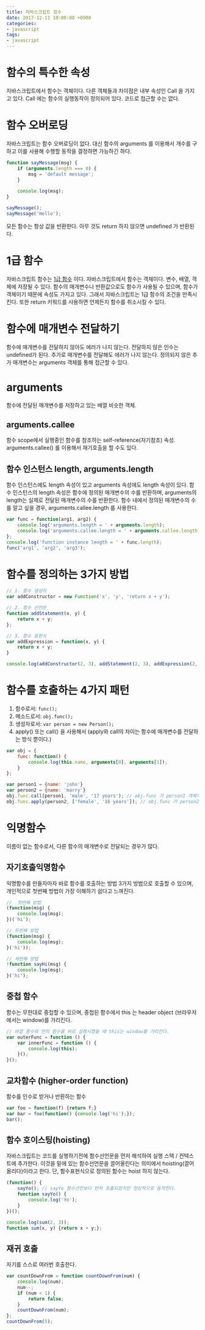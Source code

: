 ```yaml
---
title: 자바스크립트 함수
date: 2017-12-11 10:00:00 +0900
categories:
- javascript
tags:
- javascript
---
```


# 함수의 특수한 속성
자바스크립트에서 함수는 객체이다. 
다른 객체들과 차이점은 내부 속성인 Call 을 가지고 있다. 
Call 에는 함수의 실행동작이 정의되어 있다. 
코드로 접근할 수는 없다.

# 함수 오버로딩
자바스크립트는 함수 오버로딩이 없다.
대신 함수의 arguments 를 이용해서 개수를 구하고 이를 사용해 수행할 동작을 결정하면 가능하긴 하다.

```javascript
function sayMessage(msg) {
    if (arguments.length === 0) {
        msg = 'default message';
    }
    
    console.log(msg);
}

sayMessage();
sayMessage('Hello');
``` 

모든 함수는 항상 값을 반환한다. 아무 것도 return 하지 않으면 undefined 가 반환된다.

# 1급 함수
자바스크립트 함수는 [1급 함수](https://en.wikipedia.org/wiki/First-class_function) 이다.
자바스크립트에서 함수는 객체이다. 
변수, 배열, 객체에 저장될 수 있다. 
함수의 매개변수나 반환값으로도 함수가 사용될 수 있으며, 함수가 객체이기 때문에 속성도 가지고 있다.
그래서 자바스크립트는 1급 함수의 조건을 만족시킨다.
또한 return 키워드를 사용하면 언제든지 함수를 취소시킬 수 있다.

# 함수에 매개변수 전달하기
함수에 매개변수를 전달하지 않아도 에러가 나지 않는다. 전달하지 않은 인수는 undefined가 된다.
추가로 매개변수를 전달해도 에러가 나지 않는다. 정의되지 않은 추가 매개변수는 arguments 객체를 통해 접근할 수 있다.

# arguments
함수에 전달된 매개변수를 저장하고 있는 배열 비슷한 객체.

## arguments.callee
함수 scope에서 실행중인 함수를 참조하는 self-reference(자기참조) 속성.
arguments.callee() 를 이용해서 재기호출을 할 수도 있다.

## 함수 인스턴스 length, arguments.length
함수 인스턴스에도 length 속성이 있고 arguments 속성에도 length 속성이 있다.
함수 인스턴스의 length 속성은 함수에 정의된 매개변수의 수를 반환하며, arguments의 length는 실제로 전달된 매개변수의 수를 반환한다.
함수 내에서 정의된 매개변수의 수를 알고 싶을 경우, arguments.callee.length 를 사용한다.

```javascript
var func = function(arg1, arg2) {
    console.log('arguments.length = ' + arguments.length);
    console.log('arguments.callee.length = ' + arguments.callee.length); // 함수 내에서 정의된 매개변수의 수를 알고 싶으면 arguments.callee.length 를 사용한다.
};
console.log('function instance length = ' + func.length);
func('arg1', 'arg2', 'arg3');
```

# 함수를 정의하는 3가지 방법

```javascript
// 1. 함수 생성자
var addConstructor = new Function('x', 'y', 'return x + y');

// 2. 함수 선언문
function addStatement(x, y) {
    return x + y;
};

// 3. 함수 표현식
var addExpression = function(x, y) {
    return x + y;
}

console.log(addConstructor(2, 3), addStatement(2, 3), addExpression(2, 3));
```

# 함수를 호출하는 4가지 패턴
1. 함수로서: `func();`
2. 메소드로서: `obj.func();`
3. 생성자로서: `var person = new Person();`
4. apply() 또는 call() 을 사용해서 (apply와 call의 차이는 함수에 매개변수를 전달하는 방식 뿐이다.)

```javascript
var obj = {
    func: function() {
        console.log(this.name, arguments[0], arguments[1]);
    }
};

var person1 = {name: 'john'}
var person2 = {name: 'marry'}
obj.func.call(person1, 'male', '17 years'); // obj.func 가 person1 객체의 메소드처럼 동작한다.
obj.func.apply(person2, ['female', '16 years']); // obj.func 가 person2 객체의 메소드처럼 동작한다.
```

# 익명함수
이름이 없는 함수로서, 다른 함수의 매개변수로 전달되는 경우가 많다.

## 자기호출익명함수
익명함수를 만들자마자 바로 함수를 호출하는 방법
3가지 방법으로 호출할 수 있으며, 개인적으로 첫번째 방법이 가장 이해하기 쉽다고 느껴진다.

```javascript
//  첫번째 방법
(function(msg) {
    console.log(msg);
})('hi');

// 두번째 방법
(function(msg) {
    console.log(msg);
}('hi'));

// 세번째 방법
!function sayHi(msg) {
    console.log(msg);
}('hi');
```

## 중첩 함수
함수는 무한대로 중첩할 수 있으며, 중첩된 함수에서 this 는 header object (브라우저에서는 window)를 가리킨다.

```javascript
// 바깥 함수와 안의 함수를 바로 실행시켰을 때 this는 window를 가리킨다.
var outerFunc = function () {
    var innerFunc = function () {
        console.log(this);
    }();
}();
```

## 교차함수 (higher-order function)
함수를 인수로 받거나 반환하는 함수

```javascript
var foo = function(f) {return f;}
var bar = foo(function() {console.log('hi');});
bar();
```

## 함수 호이스팅(hoisting)
자바스크립트는 코드를 실행하기전에 함수선언문을 먼저 해석하여 실행 스택 / 컨텍스트에 추가한다.
이것을 밑에 있는 함수선언문을 끌어올린다는 의미에서 hoisting(끌어올리다)이라고 한다.
단, 함수표현식으로 정의된 함수는 hoist 하지 않는다.

```javascript
(function() {
    sayYo(); // sayYo 함수선언보다 먼저 호출되었지만 정상적으로 동작한다. 
    function sayYo() {
        console.log('Yo');
    }
})();

console.log(sum(2, 3));
function sum(x, y) {return x + y;};
```

## 재귀 호출
자기를 스스로 여러번 호출한다.

```javascript
var countDownFrom = function countDownFrom(num) {
    console.log(num);
    num--;
    if (num < 1) {
        return false;
    }
    countDownFrom(num);
};
countDownFrom(5);
```